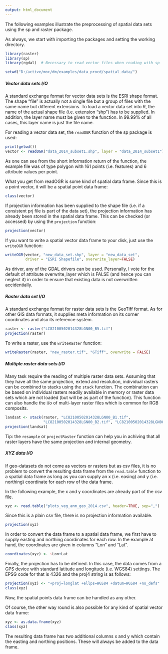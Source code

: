 ```yaml
---
output: html_document
---
```



The following examples illustrate the preprocessing of spatial data sets using
the sp and raster package.

As always, we start with importing the packages and setting the working
directory.
```r
library(raster)
library(sp)
library(rgdal)  # Necessary to read vector files when reading with sp

setwd("D:/active/moc/dm/examples/data_procd/spatial_data/")
```

#####  Vector data sets I/O
A standard exchange format for vector data sets is the ESRI shape format. The
shape "file" is actually not a single file but a group of files with the same
name but different extensions. To load a vector data set into R, the name of
the actual shape file (i.e. extension "shp") has to be supplied. In addition,
the layer name must be given to the function. In 99.99% of all cases, this 
layer name is just the file name.

For reading a vector data set, the `readOGR` function of the sp package is used:
```r
print(getwd())
vector <- readOGR("data_2014_subset1.shp", layer = "data_2014_subset1")
```
As one can see from the short information return of the function, the example file
was of type polygon with 161 points (i.e. features) and 6 attribute values per
point.

What you get from readOGR is some kind of spatial data frame. Since this is a
point vector, it will be a spatial point data frame:
```r
class(vector)
```

If projection information has been supplied to the shape file (i.e. if a consistent
prj file is part of the data set), the projection information has already been
stored in the spatial data frame. This can be checked (or accessed) by using the
`projection` function:
```r
projection(vector)
```

If you want to write a spatial vector data frame to your disk, just use the
`writeOGR` function:
```r
writeOGR(vector, "new_data_set.shp", layer = "new_data_set", 
         driver = "ESRI Shapefile", overwrite_layer=FALSE)
```
As driver, any of the GDAL drivers can be used. Personally, I vote for the default
of attribute overwrite_layer which is FALSE (and hence you can neglect it) in
order to ensure that existing data is not overwritten accidentially.


#####  Raster data set I/O
A standard exchange format for raster data sets is the GeoTiff format. As for 
other GIS data formats, it supplies meta information on its corner coordinates and
also its reference system. 
```r
raster <- raster("LC82100502014328LGN00_B5.tif")
projection(raster)
```
To write a raster, use the `writeRaster` function:
```r
writeRaster(raster, "new_raster.tif", "GTiff", overwrite = FALSE)
```


#####  Multiple raster data sets I/O
Many task require the reading of multiple raster data sets. Assuming that they
have all the same projection, extend and resolution, individual rasters can 
be combined to stacks using the `stack` function. The combination can be based
on individual rasters readily available in memory or raster data sets which
are not loaded (but will be as part of the function). This function can also handle
the i/o of multi-layer raster files which is common for RGB composits.
```r
landsat <- stack(raster, "LC82100502014328LGN00_B1.tif", 
                 "LC82100502014328LGN00_B2.tif", "LC82100502014328LGN00_B3.tif")
projection(landsat)
```
Tip: the `resample` or `projectRaster` function can help you in achiving that
all raster layers have the same projection and internal geometry.


##### XYZ data I/O
If geo-datasets do not come as vectors or rasters but as csv files, it is no
problem to convert the resulting data frame from the `read.table` function to
a spatial data frame as long as you can supply an x (i.e. easing) and y (i.e.
northing) coordinate for each row of the data frame.

In the following example, the x and y coordinates are already part of the csv
file.
```r
xyz <- read.table("plots_veg_anm_geo_2014.csv", header=TRUE, sep=",")
```

Since this is a plain csv file, there is no projection information available.
```r
projection(xyz)
```
In order to convert the data frame to a spatial data frame, we first have to
supply easting and northing coordinates for each row. In the example at hand,
the coordinates are given in columns "Lon" and "Lat".
```r
coordinates(xyz) <- ~Lon+Lat
```
Finally, the projection has to be defined. In this case, the data comes from a GPS
device with standard latitude and longitude (i.e. WGS84) settings. The EPSG code
for that is 4326 and the proj4 string is as follows:
```r
projection(xyz) <- "+proj=longlat +ellps=WGS84 +datum=WGS84 +no_defs"
class(xyz)
```
Now, the spatial points data frame can be handled as any other.

Of course, the other way round is also possible for any kind of spatial vector
data frame:
```r
xyz <- as.data.frame(xyz)
class(xyz)
```
The resulting data frame has two additional columns x and y which contain the
easting and northing positions. These will always be added to the data frame.